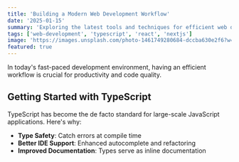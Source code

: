 ```yaml
---
title: 'Building a Modern Web Development Workflow'
date: '2025-01-15'
summary: 'Exploring the latest tools and techniques for efficient web development, from TypeScript to deployment strategies.'
tags: ['web-development', 'typescript', 'react', 'nextjs']
image: 'https://images.unsplash.com/photo-1461749280684-dccba630e2f6?w=600&h=400&fit=crop'
featured: true
---
```


In today's fast-paced development environment, having an efficient workflow is crucial for productivity and code quality.

## Getting Started with TypeScript

TypeScript has become the de facto standard for large-scale JavaScript applications. Here's why:

- **Type Safety**: Catch errors at compile time
- **Better IDE Support**: Enhanced autocomplete and refactoring
- **Improved Documentation**: Types serve as inline documentation
